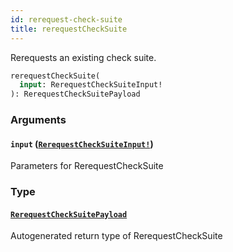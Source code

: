 ```yaml
---
id: rerequest-check-suite
title: rerequestCheckSuite
---
```


Rerequests an existing check suite.

```graphql
rerequestCheckSuite(
  input: RerequestCheckSuiteInput!
): RerequestCheckSuitePayload

```

### Arguments

#### `input` ([`RerequestCheckSuiteInput!`](/docs/api/inputs/rerequest-check-suite-input))

Parameters for RerequestCheckSuite

### Type

#### [`RerequestCheckSuitePayload`](/docs/api/objects/rerequest-check-suite-payload)

Autogenerated return type of RerequestCheckSuite
